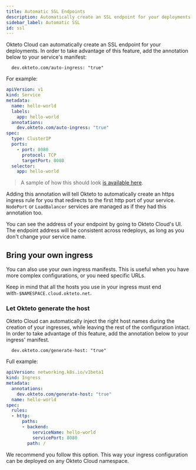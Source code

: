 ```yaml
---
title: Automatic SSL Endpoints
description: Automatically create an SSL endpoint for your deployments
sidebar_label: Automatic SSL
id: ssl
---
```


Okteto Cloud can automatically create an SSL endpoint for your deployments. In order to take advantage of this feature, add the annotation below to your service's manifest:

```
  dev.okteto.com/auto-ingress: "true"
```

For example:

```yaml
apiVersion: v1
kind: Service
metadata:
  name: hello-world
  labels:
    app: hello-world
  annotations:
    dev.okteto.com/auto-ingress: "true"
spec:
  type: ClusterIP
  ports:
    - port: 8080
      protocol: TCP
      targetPort: 8080
  selector:
    app: hello-world
```

> A sample of how this should look [is available here](https://github.com/okteto/go-getting-started/blob/master/k8s.yml#L26).

Adding this annotation will tell Okteto to automatically create an https ingress rule for you that redirects to the first http port of your service. `NodePort` or `LoadBalancer` services are managed as if they had this annotation too.

You can see the address of your endpoint by going to Okteto Cloud's UI. The endpoint address will be consistent across redeploys, as long as you don't change your service name.

## Bring your own ingress

You can also use your own ingress manifests. This is useful when you have more complex configurations, or you need specific URLs.

Keep in mind that all the hosts you use in your ingress must end with`-$NAMESPACE.cloud.okteto.net`.

### Let Okteto generate the host

Okteto Cloud can automatically inject the right host names during the creation of your ingresses, while leaving the rest of the configuration intact. In order to take advantage of this feature, add the annotation below to your ingress' manifest.

```
  dev.okteto.com/generate-host: "true"
```

Full example:

```yaml
apiVersion: networking.k8s.io/v1beta1
kind: Ingress
metadata:
  annotations:
    dev.okteto.com/generate-host: "true"
  name: hello-world
spec:
  rules:
  - http:
      paths:
      - backend:
          serviceName: hello-world
          servicePort: 8080
        path: /
```

We recommend you follow this option. This way your ingress configuration can be deployed on any Okteto Cloud namespace.